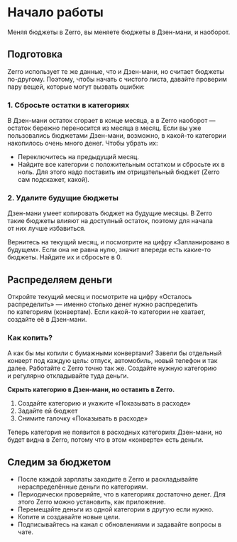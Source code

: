 
<Helmet>
  <title>Начало работы | Zerro</title>
  <meta name="description" content="Инструкция поможет начать вести бюджет" />
</Helmet>

# Начало работы

<ExampleBox symbol="☝️">
  Меняя бюджеты в Zerro, вы меняете бюджеты в Дзен-мани, и наоборот.
</ExampleBox>

## Подготовка

Zerro использует те же данные, что и Дзен-мани, но считает бюджеты по-другому. Поэтому, чтобы начать с чистого листа, давайте проверим пару вещей, которые могут вызвать ошибки:

### 1. Сбросьте остатки в категориях

В Дзен-мани остаток сгорает в конце месяца, а в Zerro наоборот — остаток бережно переносится из месяца в месяц. Если вы уже пользовались бюджетами Дзен-мани, возможно, в какой-то категории накопилось очень много денег. Чтобы убрать их:

- Переключитесь на предыдущий месяц.
- Найдите все категории с положительным остатком и сбросьте их в ноль. Для этого надо поставить им отрицательный бюджет (Zerro сам подскажет, какой).

### 2. Удалите будущие бюджеты

Дзен-мани умеет копировать бюджет на будущие месяцы. В Zerro такие бюджеты влияют на доступный остаток, поэтому для начала от них лучше избавиться.

Вернитесь на текущий месяц, и посмотрите на цифру «Запланировано в будущем». Если она не равна нулю, значит впереди есть какие-то бюджеты. Найдите их и сбросьте в 0.

## Распределяем деньги

Откройте текущий месяц и посмотрите на цифру «Осталось распределить» — именно столько денег нужно распределить по категориям (конвертам). Если какой-то категории не хватает, создайте её в Дзен-мани.

<Box
  component="img"
  maxWidth="100%"
  borderRadius={8}
  border="1px solid rgba(0,0,0,0.08)"
  boxShadow="0 8px 32px 0 rgba(0,0,0,0.16)"
  src={wholeImg}
  alt="Примерно так выглядит интерфейс внутри"
/>

### Как копить?

А как бы мы копили с бумажными конвертами? Завели бы отдельный конверт под каждую цель: отпуск, автомобиль, новый телефон и так далее. Работайте с Zerro точно так же. Создайте нужную категорию и регулярно откладывайте туда деньги.

<ExampleBox symbol="💡">
  <b>Скрыть категорию в Дзен-мани, но оставить в Zerro.</b>
  <ol>
    <li> Создайте категорию и укажите «Показывать в расходе»</li>
    <li> Задайте ей бюджет</li>
    <li> Снимите галочку «Показывать в расходе»</li>
  </ol>
  Теперь категория не появится в расходных категориях Дзен-мани, но будет видна
  в Zerro, потому что в этом «конверте» есть деньги.
</ExampleBox>

## Следим за бюджетом

- После каждой зарплаты заходите в Zerro и раскладывайте нераспределённые деньги по категориям.
- Периодически проверяйте, что в категориях достаточно денег. Для этого Zerro можно <Link to="https://t.me/zerroapp/10">установить, как приложение</Link>.
- Перемещайте деньги из одной категории в другую если нужно.
- Копите и <Link to="https://t.me/zerroapp/7">создавайте новые цели</Link>.
- Подписывайтесь на <Link to="https://t.me/zerroapp">канал с обновлениями</Link> и задавайте вопросы в <Link to="https://t.me/zerrochat">чате</Link>.
